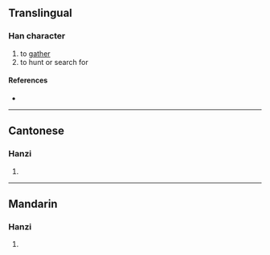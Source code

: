 {{character info/new}}
==Translingual==

===Han character===
{{Han char|rn=94|rad=犬|as=10|sn=13|four=47247|canj=KHHXE|ids=⿰犭叟}}

# to [[gather]]
# to hunt or search for

====References====
* {{Han ref|kx=0716.230|dkj=20588|dj=1128.110|hdz=21362.160|uh=7340|ud=29504|bh=DEAE|bd=57006}}

----

==Cantonese==

===Hanzi===
{{yue-hanzi|jyut=sau2|y=sau2}}

# {{defn|lang=yue|sort=犬10}}

----

==Mandarin==

===Hanzi===
{{cmn-hanzi|pin=[[sōu]] ([[sou1]])|wg=sou<sup>1</sup>}}

# {{defn|lang=cmn|sort=犬10}}
